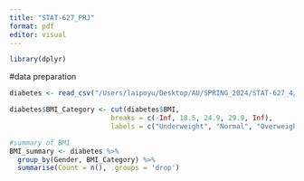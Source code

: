 ```yaml
---
title: "STAT-627_PRJ"
format: pdf
editor: visual
---
```


```r
library(dplyr)
```


#data preparation
```r

diabetes <- read_csv("/Users/laipoyu/Desktop/AU/SPRING_2024/STAT-627_4/Final/data/Dataset_of_Diabetes.csv")

diabetes$BMI_Category <- cut(diabetes$BMI,
                         breaks = c(-Inf, 18.5, 24.9, 29.9, Inf),
                         labels = c("Underweight", "Normal", "Overweight", "Obese"))

#summary of BMI
BMI_summary <- diabetes %>%
  group_by(Gender, BMI_Category) %>%
  summarise(Count = n(), .groups = 'drop')
```


